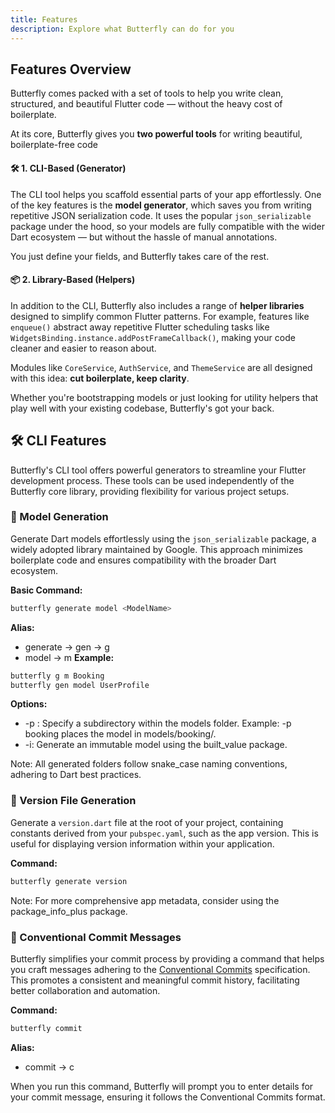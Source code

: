 ```yaml
---
title: Features
description: Explore what Butterfly can do for you
---
```


## Features Overview

Butterfly comes packed with a set of tools to help you write clean, structured, and beautiful
Flutter code — without the heavy cost of boilerplate.

At its core, Butterfly gives you **two powerful tools** for writing beautiful, boilerplate-free code


#### 🛠️ 1. CLI-Based (Generator)

The CLI tool helps you scaffold essential parts of your app effortlessly. One of the key features is
the **model generator**, which saves you from writing repetitive JSON serialization code. It uses
the popular `json_serializable` package under the hood, so your models are fully compatible with the
wider Dart ecosystem — but without the hassle of manual annotations.

You just define your fields, and Butterfly takes care of the rest.



#### 📦 2. Library-Based (Helpers)

In addition to the CLI, Butterfly also includes a range of **helper libraries** designed to simplify
common Flutter patterns. For example, features like `enqueue()` abstract away repetitive Flutter
scheduling tasks like `WidgetsBinding.instance.addPostFrameCallback()`, making your code cleaner and
easier to reason about.

Modules like `CoreService`, `AuthService`, and `ThemeService` are all designed with this idea:
**cut boilerplate, keep clarity**.


Whether you're bootstrapping models or just looking for utility helpers that play well with your
existing codebase, Butterfly's got your back.

## 🛠️ CLI Features

Butterfly's CLI tool offers powerful generators to streamline your Flutter development process. These tools can be used independently of the Butterfly core library, providing flexibility for various project setups.

### 📄 Model Generation

Generate Dart models effortlessly using the `json_serializable` package, a widely adopted library maintained by Google. This approach minimizes boilerplate code and ensures compatibility with the broader Dart ecosystem.

**Basic Command:**
```sh
butterfly generate model <ModelName>
```
**Alias:**
- generate -> gen -> g
- model -> m
**Example:**
```sh
butterfly g m Booking
butterfly gen model UserProfile
```
**Options:**
- -p <directory>: Specify a subdirectory within the models folder.
      Example: -p booking places the model in models/booking/.
- -i: Generate an immutable model using the built_value package.

<Info>Note: All generated folders follow snake_case naming conventions, adhering to Dart best practices.</Info>


### 🔢 Version File Generation

Generate a `version.dart` file at the root of your project, containing constants derived from your `pubspec.yaml`, such as the app version. This is useful for displaying version information within your application.

**Command:**
```sh
butterfly generate version
```
<Info>Note: For more comprehensive app metadata, consider using the package_info_plus package.</Info>

### 📝 Conventional Commit Messages

Butterfly simplifies your commit process by providing a command that helps you craft messages adhering to the [Conventional Commits](https://www.conventionalcommits.org/) specification. This promotes a consistent and meaningful commit history, facilitating better collaboration and automation.

**Command:**
```sh
butterfly commit
```

**Alias:**
- commit -> c


When you run this command, Butterfly will prompt you to enter details for your commit message,
ensuring it follows the Conventional Commits format.

